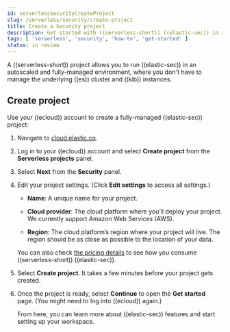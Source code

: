 ```yaml
---
id: serverlessSecurityCreateProject
slug: /serverless/security/create-project
title: Create a Security project
description: Get started with ((serverless-short)) ((elastic-sec)) in a few steps.
tags: [ 'serverless', 'security', 'how-to', 'get-started' ]
status: in review
---
```


<DocBadge template="technical preview" />
<div id="create-project"></div>

A ((serverless-short)) project allows you to run ((elastic-sec)) in an autoscaled and fully-managed environment, where you don't have to manage the underlying ((es)) cluster and ((kib)) instances.

## Create project

Use your ((ecloud)) account to create a fully-managed ((elastic-sec)) project:

1. Navigate to [cloud.elastic.co](https://cloud.elastic.co/).

1. Log in to your ((ecloud)) account and select **Create project** from the **Serverless projects** panel.

1. Select **Next** from the **Security** panel.

1. Edit your project settings. (Click **Edit settings** to access all settings.)

    * **Name**: A unique name for your project.

    * **Cloud provider**: The cloud platform where you’ll deploy your project. We currently support Amazon Web Services (AWS).

    * **Region**: The cloud platform’s region where your project will live. The region should be as close as possible to the location of your data.

    You can also check [the pricing details](https://cloud.elastic.co/pricing) to see how you consume ((serverless-short)) ((elastic-sec)).

1. Select **Create project**. It takes a few minutes before your project gets created. 

1. Once the project is ready, select **Continue** to open the **Get started** page. (You might need to log into ((ecloud)) again.) 

    From here, you can learn more about ((elastic-sec)) features and start setting up your workspace.
